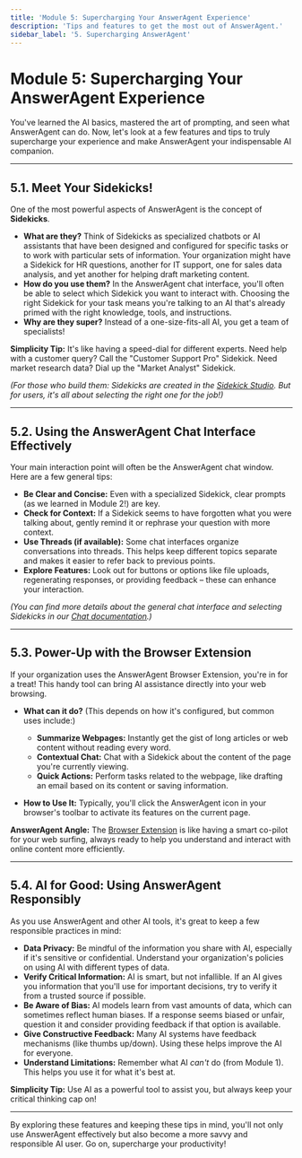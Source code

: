 ```yaml
---
title: 'Module 5: Supercharging Your AnswerAgent Experience'
description: 'Tips and features to get the most out of AnswerAgent.'
sidebar_label: '5. Supercharging AnswerAgent'
---
```


# Module 5: Supercharging Your AnswerAgent Experience

You've learned the AI basics, mastered the art of prompting, and seen what AnswerAgent can do. Now, let's look at a few features and tips to truly supercharge your experience and make AnswerAgent your indispensable AI companion.

---

## 5.1. Meet Your Sidekicks!

One of the most powerful aspects of AnswerAgent is the concept of **Sidekicks**.

-   **What are they?** Think of Sidekicks as specialized chatbots or AI assistants that have been designed and configured for specific tasks or to work with particular sets of information. Your organization might have a Sidekick for HR questions, another for IT support, one for sales data analysis, and yet another for helping draft marketing content.
-   **How do you use them?** In the AnswerAgent chat interface, you'll often be able to select which Sidekick you want to interact with. Choosing the right Sidekick for your task means you're talking to an AI that's already primed with the right knowledge, tools, and instructions.
-   **Why are they super?** Instead of a one-size-fits-all AI, you get a team of specialists!

**Simplicity Tip:** It's like having a speed-dial for different experts. Need help with a customer query? Call the "Customer Support Pro" Sidekick. Need market research data? Dial up the "Market Analyst" Sidekick.

_(For those who build them: Sidekicks are created in the [Sidekick Studio](/docs/sidekick-studio). But for users, it's all about selecting the right one for the job!)_

---

## 5.2. Using the AnswerAgent Chat Interface Effectively

Your main interaction point will often be the AnswerAgent chat window. Here are a few general tips:

-   **Be Clear and Concise:** Even with a specialized Sidekick, clear prompts (as we learned in Module 2!) are key.
-   **Check for Context:** If a Sidekick seems to have forgotten what you were talking about, gently remind it or rephrase your question with more context.
-   **Use Threads (if available):** Some chat interfaces organize conversations into threads. This helps keep different topics separate and makes it easier to refer back to previous points.
-   **Explore Features:** Look out for buttons or options like file uploads, regenerating responses, or providing feedback – these can enhance your interaction.

_(You can find more details about the general chat interface and selecting Sidekicks in our [Chat documentation](/docs/chat).)_

---

## 5.3. Power-Up with the Browser Extension

If your organization uses the AnswerAgent Browser Extension, you're in for a treat! This handy tool can bring AI assistance directly into your web browsing.

-   **What can it do?** (This depends on how it's configured, but common uses include:)

    -   **Summarize Webpages:** Instantly get the gist of long articles or web content without reading every word.
    -   **Contextual Chat:** Chat with a Sidekick about the content of the page you're currently viewing.
    -   **Quick Actions:** Perform tasks related to the webpage, like drafting an email based on its content or saving information.

-   **How to Use It:** Typically, you'll click the AnswerAgent icon in your browser's toolbar to activate its features on the current page.

**AnswerAgent Angle:** The [Browser Extension](/docs/browser) is like having a smart co-pilot for your web surfing, always ready to help you understand and interact with online content more efficiently.

---

## 5.4. AI for Good: Using AnswerAgent Responsibly

As you use AnswerAgent and other AI tools, it's great to keep a few responsible practices in mind:

-   **Data Privacy:** Be mindful of the information you share with AI, especially if it's sensitive or confidential. Understand your organization's policies on using AI with different types of data.
-   **Verify Critical Information:** AI is smart, but not infallible. If an AI gives you information that you'll use for important decisions, try to verify it from a trusted source if possible.
-   **Be Aware of Bias:** AI models learn from vast amounts of data, which can sometimes reflect human biases. If a response seems biased or unfair, question it and consider providing feedback if that option is available.
-   **Give Constructive Feedback:** Many AI systems have feedback mechanisms (like thumbs up/down). Using these helps improve the AI for everyone.
-   **Understand Limitations:** Remember what AI _can't_ do (from Module 1). This helps you use it for what it's best at.

**Simplicity Tip:** Use AI as a powerful tool to assist you, but always keep your critical thinking cap on!

---

By exploring these features and keeping these tips in mind, you'll not only use AnswerAgent effectively but also become a more savvy and responsible AI user. Go on, supercharge your productivity!
